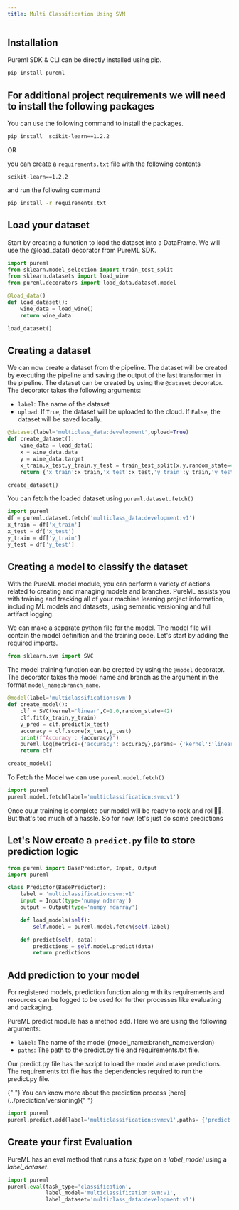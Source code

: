 ```yaml
---
title: Multi Classification Using SVM
---
```


## Installation

Pureml SDK & CLI can be directly installed using pip.

```bash
pip install pureml
```

## For additional project requirements we will need to install the following packages

You can use the following command to install the packages.

```bash
pip install  scikit-learn==1.2.2 
```

OR

you can create a `requirements.txt` file with the following contents

```properties
scikit-learn==1.2.2
```

and run the following command

```bash
pip install -r requirements.txt
```

## Load your dataset

Start by creating a function to load the dataset into a DataFrame. We will use the @load_data() decorator from PureML SDK.

```python
import pureml
from sklearn.model_selection import train_test_split
from sklearn.datasets import load_wine
from pureml.decorators import load_data,dataset,model

@load_data()
def load_dataset():
    wine_data = load_wine()
    return wine_data

load_dataset()
```

## Creating a dataset

We can now create a dataset from the pipeline. The dataset will be created by executing the pipeline and saving the output of the last transformer in the pipeline. The dataset can be created by using the `@dataset` decorator. The decorator takes the following arguments:

- `label`: The name of the dataset
- `upload`: If `True`, the dataset will be uploaded to the cloud. If `False`, the dataset will be saved locally.

```python
@dataset(label='multiclass_data:development',upload=True)
def create_dataset():
    wine_data = load_data()
    x = wine_data.data
    y = wine_data.target
    x_train,x_test,y_train,y_test = train_test_split(x,y,random_state=42)
    return {'x_train':x_train,'x_test':x_test,'y_train':y_train,'y_test':y_test}

create_dataset()
```
You can fetch the loaded dataset using `pureml.dataset.fetch()`

```python
import pureml
df = pureml.dataset.fetch('multiclass_data:development:v1')
x_train = df['x_train']
x_test = df['x_test']
y_train = df['y_train']
y_test = df['y_test']
```

## Creating a model to classify the dataset

With the PureML model module, you can perform a variety of actions related to creating and managing models and branches.
PureML assists you with training and tracking all of your machine learning project information, including ML models and datasets, using semantic versioning and full artifact logging.

We can make a separate python file for the model. The model file will contain the model definition and the training code.
Let's start by adding the required imports.

```python
from sklearn.svm import SVC
```

The model training function can be created by using the `@model` decorator. The decorator takes the model name and branch as the argument in the format `model_name:branch_name`.


```python
@model(label='multiclassification:svm')
def create_model():
    clf = SVC(kernel='linear',C=1.0,random_state=42)
    clf.fit(x_train,y_train)
    y_pred = clf.predict(x_test)
    accuracy = clf.score(x_test,y_test)
    print(f"Accuracy : {accuracy}")
    pureml.log(metrics={'accuracy': accuracy},params= {'kernel':'linear'})
    return clf

create_model()
```
To Fetch the Model we can use `pureml.model.fetch()`
```python
import pureml
pureml.model.fetch(label='multiclassification:svm:v1')
```

Once ouur training is complete our model will be ready to rock and roll🎸✨. But that's too much of a hassle. So for now, let's just do some predictions

## Let's Now create a `predict.py` file to store  prediction logic

```python
from pureml import BasePredictor, Input, Output
import pureml

class Predictor(BasePredictor):
    label = 'multiclassification:svm:v1'
    input = Input(type='numpy ndarray')
    output = Output(type='numpy ndarray')

    def load_models(self):
        self.model = pureml.model.fetch(self.label)

    def predict(self, data):
        predictions = self.model.predict(data)
        return predictions
```

## Add prediction to your model

For registered models, prediction function along with its requirements and resources can be logged to be used for further processes like evaluating and packaging.

PureML predict module has a method add. Here we are using the following arguments:

- `label`: The name of the model (model_name:branch_name:version)
- `paths`: The path to the predict.py file and requirements.txt file.

Our predict.py file has the script to load the model and make predictions. The requirements.txt file has the dependencies required to run the predict.py file.

<Note>
	{" "}
	You can know more about the prediction process [here](../prediction/versioning){" "}
</Note>

```python
import pureml
pureml.predict.add(label='multiclassification:svm:v1',paths= {'predict':'predict.py'})
```

## Create your first Evaluation

PureML has an eval method that runs a _task_type_ on a _label_model_ using a _label_dataset_.

```python
import pureml
pureml.eval(task_type='classification',
            label_model='multiclassification:svm:v1',
            label_dataset='multiclass_data:development:v1')
```
